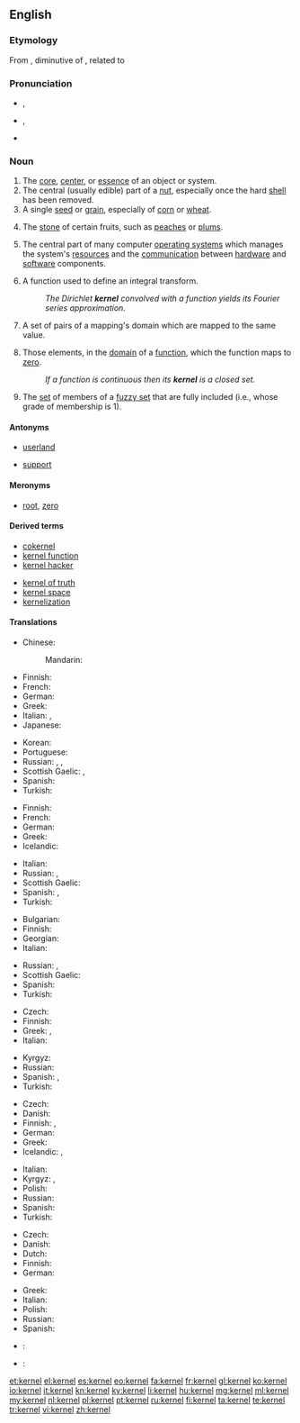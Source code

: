 {{wikipedia|dab=kernel}}
==English==

===Etymology===
From {{etyl|ang|en}} {{term|cyrnel|lang=ang}}, diminutive of {{term|corn||seed|lang=ang}}, related to {{etyl|non|en}} {{term|kjarni||kernel|lang=non}}

===Pronunciation===
* {{a|UK}} {{IPA|/ˈkɜː(ɹ).nəl/}}, {{X-SAMPA|/"k3:(r).n@l/}}
*: {{rhymes|ɜː(r)nəl}}
* {{a|US}} {{IPA|/ˈkɝnəl/}}, {{X-SAMPA|/"k3`n@l/}}
* {{homophones|lang=en|colonel}}

===Noun===
{{en-noun}}

# The [[core]], [[center]], or [[essence]] of an object or system.
# The central (usually edible) part of a [[nut]], especially once the hard [[shell]] has been removed.
# A single [[seed]] or [[grain]], especially of [[corn]] or [[wheat]].
# {{context|US}} The [[stone]] of certain fruits, such as [[peach]]es or [[plum]]s.
# {{context|computing}} The central part of many computer [[operating system]]s which manages the system's [[resource]]s and the [[communication]] between [[hardware]] and [[software]] components.
# {{context|calculus}} A function used to define an integral transform.
#: ''The Dirichlet '''kernel''' convolved with a function yields its Fourier series approximation.''
# {{context|mathematics}} A set of pairs of a mapping's domain which are mapped to the same value.
# {{context|mathematics|algebra}} Those elements, in the [[domain]] of a [[function]], which the function maps to [[zero]].
#: ''If a function is continuous then its '''kernel''' is a closed set.''
# {{context|mathematics|fuzzy set theory}} The [[set]] of members of a [[fuzzy set]] that are fully included (i.e., whose grade of membership is 1).

====Antonyms====
* {{sense|computing}} [[userland]]
* {{sense|algebra}} [[support]]

====Meronyms====
* {{sense|algebra}} [[root]], [[zero]]

====Derived terms====
{{der-top}}
* [[cokernel]]
* [[kernel function]]
* [[kernel hacker]]
{{der-mid}}
* [[kernel of truth]]
* [[kernel space]]
* [[kernelization]]
{{der-bottom}}

====Translations====
{{trans-top|core or essence of an object or system}}
* Chinese:
*: Mandarin: {{t|cmn|核心|tr=héxīn|sc=Hani}}
* Finnish: {{t+|fi|ydin}}
* French: {{t+|fr|noyau|m}}
* German: {{t+|de|Kern|m}}
* Greek: {{t+|el|πυρήνας|m|tr=pyrínas|sc=Grek}}
* Italian: {{t+|it|nucleo|m}}, {{t+|it|nocciolo|m}}
* Japanese: {{t+|ja|核心|tr=かくしん, kakushin|sc=Jpan}}
{{trans-mid}}
* Korean: {{t+|ko|핵심|tr=hexim|sc=Hang}}
* Portuguese: {{t+|pt|cerne|m}}
* Russian: {{t+|ru|ядро|n|tr=jadró|sc=Cyrl}}, {{t+|ru|суть|f|tr=sutʹ|sc=Cyrl}}, {{t+|ru|сущность|f|tr=súščnostʹ|sc=Cyrl}}
* Scottish Gaelic: {{t-|gd|eitean|m}}, {{t-|gd|cridhe|m}}
* Spanish: {{t+|es|núcleo|m}}
* Turkish: {{t+|tr|öz}}
{{trans-bottom}}

{{trans-top|central part of a nut}}
* Finnish: {{t+|fi|pähkinä}}
* French: {{t+|fr|noyau|m}}
* German: {{t+|de|Kern|m}}
* Greek: {{t+|el|πυρήνας|m|tr=pyrínas|sc=Grek}}
* Icelandic: {{t+|is|kjarni|m}}
{{trans-mid}}
* Italian: {{t+|it|gheriglio|m}}
* Russian: {{t+|ru|ядро|n|tr=jadró|sc=Cyrl}}, {{t+|ru|сердцевина|f|tr=serdcevína|sc=Cyrl}} {{qualifier|fruit}}
* Scottish Gaelic: {{t-|gd|eitean|m}}
* Spanish: {{t+|es|almendra|f}}, {{t+|es|núcleo|m}}
* Turkish: {{t+|tr|göbek}}
{{trans-bottom}}

{{trans-top|single seed of corn or wheat}}
* Bulgarian: {{t+|bg|зърно|tr=zărnó|sc=Cyrl}}
* Finnish: {{t+|fi|jyvä}}
* Georgian: {{t|ka|მარცვალი|sc=Geor}}
* Italian: {{t+|it|chicco|m}}
{{trans-mid}}
* Russian: {{t+|ru|зерно|n|tr=zernó|sc=Cyrl}}, {{t+|ru|зёрнышко|n|tr=zjórnyško|sc=Cyrl}}
* Scottish Gaelic: {{t-|gd|sìol|m}}
* Spanish: {{t+|es|grano|m}}
* Turkish: {{t+|tr|tane}}
{{trans-bottom}}

{{trans-top|{{US}} stone of certain fruits, such as peaches or plums}}
* Czech: {{t+|cs|pecka|f}}
* Finnish: {{t+|fi|kivi}}
* Greek: {{t+|el|πυρήνας|m|tr=pyrínas|sc=Grek}}, {{t+|el|κουκούτσι|n|tr=koukoútsi|sc=Grek}}
* Italian: {{t+|it|nocciolo|m}}
{{trans-mid}}
* Kyrgyz: {{t+|ky|өзөк|tr=özök}}
* Russian: {{t+|ru|косточка|f|tr=kóstočka}}
* Spanish: {{t+|es|hueso|m}}, {{t+|es|núcleo|m}}
* Turkish: {{t+|tr|çekirdek}}
{{trans-bottom}}

{{trans-top|{{computing}} central part of many computer operating systems}}
* Czech: {{t+|cs|jádro|n}}
* Danish: {{t-|da|kerne|c}}
* Finnish: {{t-|fi|käyttöjärjestelmäydin}}, {{t-|fi|kerneli}}
* German: {{t-|de|Betriebssystemkern|m}}
* Greek: {{t+|el|πυρήνας|m|tr=pyrínas|sc=Grek}}
* Icelandic: {{t+|is|kjarni|m}}, {{t-|is|stýrikjarni|m}}
{{trans-mid}}
* Italian: {{t+|it|kernel|m}}
* Kyrgyz: {{t+|ky|өзөк|tr=özök}}, {{t+|ky|дан|tr=dan}}
* Polish: {{t+|pl|jądro|n}}
* Russian: {{t+|ru|ядро|n|tr=jadró}}
* Spanish: {{t+|es|núcleo}}
* Turkish: {{t+|tr|çekirdek}}
{{trans-bottom}}

{{trans-top|{{mathematics|algebra}} set of elements mapped to zero}}
* Czech: {{t+|cs|jádro|n}}
* Danish: {{t-|da|kerne|c}}
* Dutch: {{t+|nl|kern|m|f}}
* Finnish: {{t+|fi|ydin}}
* German: {{t+|de|Kern|m}}
{{trans-mid}}
* Greek: {{t+|el|πυρήνας|m|tr=pyrínas|sc=Grek}}
* Italian: {{t+|it|nucleo|m}}
* Polish: {{t+|pl|jądro|n}}
* Russian: {{t+|ru|ядро|n|tr=jadró}}
* Spanish: {{t+|es|núcleo|m}}
{{trans-bottom}}

{{trans-top|{{mathematics|fuzzy set theory}} Set of members of a fuzzy set that are fully included}}
{{trans-mid}}
{{trans-bottom}}

{{checktrans-top}}
* {{ttbc|eo}}: {{t-|eo|kerno}}
{{trans-mid}}
* {{ttbc|ka}}: {{t-|ka|მარცვალი|tr=marc'vali}}
{{trans-bottom}}

[[et:kernel]]
[[el:kernel]]
[[es:kernel]]
[[eo:kernel]]
[[fa:kernel]]
[[fr:kernel]]
[[gl:kernel]]
[[ko:kernel]]
[[io:kernel]]
[[it:kernel]]
[[kn:kernel]]
[[ky:kernel]]
[[li:kernel]]
[[hu:kernel]]
[[mg:kernel]]
[[ml:kernel]]
[[my:kernel]]
[[nl:kernel]]
[[pl:kernel]]
[[pt:kernel]]
[[ru:kernel]]
[[fi:kernel]]
[[ta:kernel]]
[[te:kernel]]
[[tr:kernel]]
[[vi:kernel]]
[[zh:kernel]]